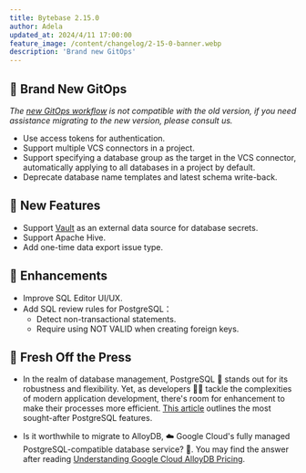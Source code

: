 ```yaml
---
title: Bytebase 2.15.0
author: Adela
updated_at: 2024/4/11 17:00:00
feature_image: /content/changelog/2-15-0-banner.webp
description: 'Brand new GitOps'
---
```


## 🔔 Brand New GitOps

_The [new GitOps workflow](/vcs-integration/overview/) is not compatible with the old version, if you need assistance migrating to the new version, please consult us._

- Use access tokens for authentication.
- Support multiple VCS connectors in a project.
- Support specifying a database group as the target in the VCS connector, automatically applying to all databases in a project by default.
- Deprecate database name templates and latest schema write-back.

## 🚀 New Features

- Support [Vault](/get-started/instance/#hashicorp-vault) as an external data source for database secrets.
- Support Apache Hive.
- Add one-time data export issue type.

## 🎄 Enhancements

- Improve SQL Editor UI/UX.
- Add SQL review rules for PostgreSQL：
  - Detect non-transactional statements.
  - Require using NOT VALID when creating foreign keys.

## 📰 Fresh Off the Press

- In the realm of database management, PostgreSQL 🐘 stands out for its robustness and flexibility. Yet, as developers 🧑‍💻 tackle the complexities of modern application development, there's room for enhancement to make their processes more efficient. [This article](/blog/features-i-wish-postgres-had/) outlines the most sought-after PostgreSQL features.

- Is it worthwhile to migrate to AlloyDB, ☁️ Google Cloud's fully managed PostgreSQL-compatible database service? 🧐. You may find the answer after reading [Understanding Google Cloud AlloyDB Pricing](/blog/understanding-google-alloydb-pricing/).

<IncludeBlock url="/docs/get-started/install/install-upgrade"></IncludeBlock>
